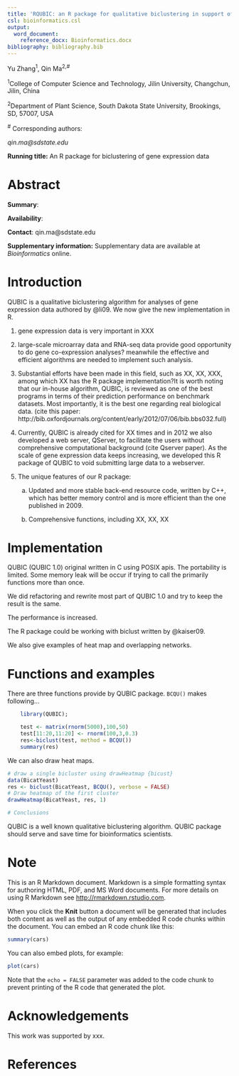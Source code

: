 ```yaml
---
title: 'RQUBIC: an R package for qualitative biclustering in support of gene co-expression analyses'
csl: bioinformatics.csl
output: 
  word_document:
    reference_docx: Bioinformatics.docx
bibliography: bibliography.bib
---
```


Yu Zhang^1^, Qin Ma^2,\#^

^1^College of Computer Science and Technology, Jilin University,
Changchun, Jilin, China

^2^Department of Plant Science, South Dakota State University,
Brookings, SD, 57007, USA

^\#^ Corresponding authors:

*qin.ma@sdstate.edu*

**Running title:** An R package for biclustering of gene expression data

Abstract
========

**Summary**:

**Availability**:

**Contact**: qin.ma@sdstate.edu

**Supplementary information:** Supplementary data are available at
*Bioinformatics* online.

Introduction
============

QUBIC is a qualitative biclustering algorithm for analyses of gene
expression data authored by @li09. We now give the new
implementation in R.

1.  gene expression data is very important in XXX

2.  large-scale microarray data and RNA-seq data provide good
    opportunity to do gene co-expression analyses? meanwhile the
    effective and efficient algorithms are needed to implement such
    analysis.

3.  Substantial efforts have been made in this field, such as XX, XX,
    XXX, among which XX has the R package implementation?It is worth
    noting that our in-house algorithm, QUBIC, is reviewed as one of the
    best programs in terms of their prediction performance on benchmark
    datasets. Most importantly, it is the best one regarding real
    biological data. (cite this paper:
    http://bib.oxfordjournals.org/content/early/2012/07/06/bib.bbs032.full)

4.  Currently, QUBIC is already cited for XX times and in 2012 we also
    developed a web server, QServer, to facilitate the users without
    comprehensive computational background (cite Qserver paper). As the
    scale of gene expression data keeps increasing, we developed this R
    package of QUBIC to void submitting large data to a webserver.

5.  The unique features of our R package:

    a.  Updated and more stable back-end resource code, written by C++,
        which has better memory control and is more efficient than the
        one published in 2009.

    b.  Comprehensive functions, including XX, XX, XX

Implementation
==============

QUBIC (QUBIC 1.0) original written in C using POSIX apis. The
portability is limited. Some memory leak will be occur if trying to call
the primarily functions more than once.

We did refactoring and rewrite most part of QUBIC 1.0 and try to keep
the result is the same.

The performance is increased.

The R package could be working with biclust written by @kaiser09.

We also give examples of heat map and overlapping networks.

Functions and examples
======================

There are three functions provide by QUBIC package. ```BCQU()``` makes
following...
```r
    library(QUBIC);

    test <- matrix(rnorm(5000),100,50)
    test[11:20,11:20] <- rnorm(100,3,0.3)
    res<-biclust(test, method = BCQU())
    summary(res)
```


We can also draw heat maps.

```r
# draw a single bicluster using drawHeatmap {bicust}
data(BicatYeast)
res <- biclust(BicatYeast, BCQU(), verbose = FALSE)
# Draw heatmap of the first cluster
drawHeatmap(BicatYeast, res, 1)

# Conclusions
```

QUBIC is a well known qualitative biclustering algorithm. QUBIC package
should serve and save time for bioinformatics scientists.

Note
====

This is an R Markdown document. Markdown is a simple formatting syntax
for authoring HTML, PDF, and MS Word documents. For more details on
using R Markdown see <http://rmarkdown.rstudio.com>.

When you click the **Knit** button a document will be generated that
includes both content as well as the output of any embedded R code
chunks within the document. You can embed an R code chunk like this:

```r
summary(cars)
```

You can also embed plots, for example:

```r
plot(cars)
```

Note that the `echo = FALSE` parameter was added to the code chunk to
prevent printing of the R code that generated the plot.

Acknowledgements
================

This work was supported by xxx.

References
==========
